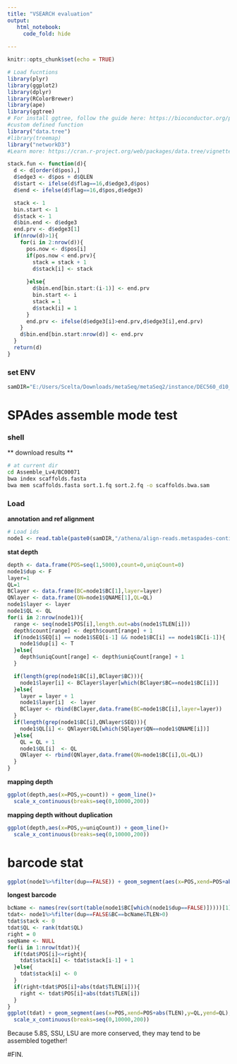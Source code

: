 ```yaml
---
title: "VSEARCH evaluation"
output:
   html_notebook:
     code_fold: hide
  
---
```


```r
knitr::opts_chunk$set(echo = TRUE)

# Load fucntions
library(plyr)
library(ggplot2)
library(dplyr)
library(RColorBrewer)
library(ape)
library(ggtree)
# For install ggtree, follow the guide here: https://bioconductor.org/packages/release/bioc/html/ggtree.html
#custom defined function
library("data.tree")
#library(treemap)
library("networkD3")
#Learn more: https://cran.r-project.org/web/packages/data.tree/vignettes/data.tree.html#trees-in-r

stack.fun <- function(d){
  d <- d[order(d$pos),]
  d$edge3 <- d$pos + d$QLEN
  d$start <- ifelse(d$flag==16,d$edge3,d$pos)
  d$end <- ifelse(d$flag==16,d$pos,d$edge3)

  stack <- 1
  bin.start <- 1
  d$stack <- 1
  d$bin.end <- d$edge3
  end.prv <- d$edge3[1]
  if(nrow(d)>1){
    for(i in 2:nrow(d)){
      pos.now <- d$pos[i]
      if(pos.now < end.prv){
        stack = stack + 1
        d$stack[i] <- stack
        
      }else{
        d$bin.end[bin.start:(i-1)] <- end.prv
        bin.start <- i
        stack = 1
        d$stack[i] = 1
      }
      end.prv <- ifelse(d$edge3[i]>end.prv,d$edge3[i],end.prv)
    }
    d$bin.end[bin.start:nrow(d)] <- end.prv
  }
  return(d)
}
```

### set ENV
```r
samDIR="E:/Users/Scelta/Downloads/metaSeq/metaSeq2/instance/DEC560_d10_00/"

```


# SPAdes assemble mode test  
  
### shell
** download results **
```sh
# at current dir
cd Assemble_Lv4/BC00071
bwa index scaffolds.fasta
bwa mem scaffolds.fasta sort.1.fq sort.2.fq -o scaffolds.bwa.sam


```

### Load  
**annotation and ref alignment**
```r
# Load ids
node1 <- read.table(paste0(samDIR,"/athena/align-reads.metaspades-contigs.NODE1.tsv"),sep="\t",header=T)

```

**stat depth **
```r
depth <- data.frame(POS=seq(1,5000),count=0,uniqCount=0)
node1$dup <- F
layer=1
QL=1
BClayer <- data.frame(BC=node1$BC[1],layer=layer)
QNlayer <- data.frame(QN=node1$QNAME[1],QL=QL)
node1$layer <- layer
node1$QL <- QL
for(i in 2:nrow(node1)){
  range <- seq(node1$POS[i],length.out=abs(node1$TLEN[i]))
  depth$count[range] <- depth$count[range] + 1
  if(node1$SEQ[i] == node1$SEQ[i-1] && node1$BC[i] == node1$BC[i-1]){
    node1$dup[i] <- T
  }else{
    depth$uniqCount[range] <- depth$uniqCount[range] + 1
  }

  if(length(grep(node1$BC[i],BClayer$BC))){
    node1$layer[i] <- BClayer$layer[which(BClayer$BC==node1$BC[i])]
  }else{
    layer = layer + 1
    node1$layer[i]  <- layer
    BClayer <- rbind(BClayer,data.frame(BC=node1$BC[i],layer=layer))
  }
  if(length(grep(node1$BC[i],QNlayer$SEQ))){
    node1$QL[i] <- QNlayer$QL[which(SQlayer$QN==node1$QNAME[i])]
  }else{
    QL = QL + 1
    node1$QL[i]  <- QL
    QNlayer <- rbind(QNlayer,data.frame(QN=node1$BC[i],QL=QL))
  }
}

```

**mapping depth**
```r
ggplot(depth,aes(x=POS,y=count)) + geom_line()+ 
  scale_x_continuous(breaks=seq(0,10000,200))
```
**mapping depth without duplication**
```r
ggplot(depth,aes(x=POS,y=uniqCount)) + geom_line()+ 
  scale_x_continuous(breaks=seq(0,10000,200))
```

# barcode stat
```r
ggplot(node1%>%filter(dup==FALSE)) + geom_segment(aes(x=POS,xend=POS+abs(TLEN),y=layer,yend=layer),alpha=.1)
```

**longest barcode**
```r
bcName <- names(rev(sort(table(node1$BC[which(node1$dup==FALSE)]))))[1]
tdat<- node1%>%filter(dup==FALSE&BC==bcName&TLEN>0)
tdat$stack <- 0
tdat$QL <- rank(tdat$QL)
right = 0
seqName <- NULL
for(i in 1:nrow(tdat)){
  if(tdat$POS[i]<=right){
    tdat$stack[i] <- tdat$stack[i-1] + 1
  }else{
    tdat$stack[i] <- 0
  }
  if(right<tdat$POS[i]+abs(tdat$TLEN[i])){
    right <- tdat$POS[i]+abs(tdat$TLEN[i])
  }
}
ggplot(tdat) + geom_segment(aes(x=POS,xend=POS+abs(TLEN),y=QL,yend=QL),size=2,alpha=.5) + 
  scale_x_continuous(breaks=seq(0,10000,200))

```
Because 5.8S, SSU, LSU are more conserved, they may tend to
be assembled together!

#FIN.